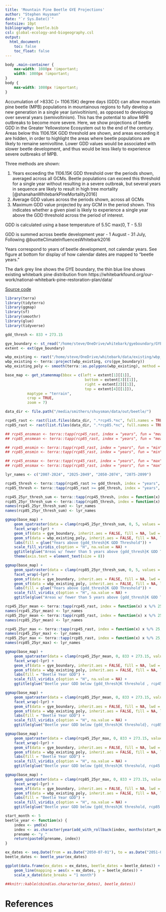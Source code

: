 ```yaml
---
title: 'Mountain Pine Beetle GYE Projections'
author: "Stephen Huysman"
date: "`r Sys.Date()`"
fontsize: 10pt 
bibliography: beetle.bib
csl: global-ecology-and-biogeography.csl
output:
  html_document:
    toc: false
    toc_float: false
---
```


```css
body .main-container {
    max-width: 1080px !important;
    width: 1080px !important;
}
body {
    max-width: 1080px !important;
}
```

Accumulation of >833C (= 1106.15K) degree days (GDD) can allow mountain pine beetle (MPB) populations in mountainous regions to fully develop a new generation in a single year (univoltinism), as opposed to developing over several years (semivoltinism).  This has the potential to allow MPB outbreaks to become more severe.  Here, we show projections of beetle GDD in the Greater Yellowstone Ecosystem out to the end of the century.  Areas below this 1106.15K GDD threshold are shown, and areas exceeding it are hidden, in order to highlight the areas where beetle populations are likely to remaine semivoltine.  Lower GDD values would be associated with slower beetle development, and thus would be less likely to experience severe outbreaks of MPB.  

Three methods are shown:

1. Years exceeding the 1106.15K GDD threshold over the periods shown, averaged across all GCMs.  Beetle populations can exceed this threshold for a single year without resulting in a severe outbreak, but several years in sequence are likely to result in high tree mortality [@shanahanWhitebarkPineMortality2016]
2. Average GDD values across the periods shown, across all GCMs
3. Maximum GDD value projected by any GCM in the period shown.  This indicates whether a given pixel is likely to experience a single year above the GDD threshold across the period of interest.

GDD is calculated using a base temperature of 5.5C
max(0, T - 5.5)

GDD is summed across beetle development year - 1 August - 31 July, Following @buotteClimateInfluencesWhitebark2016

Years correspond to years of beetle development, not calendar years.  See figure at bottom for display of how calendar dates are mapped to "beetle years."

The dark grey line shows the GYE boundary, the thin blue line shows existing whitebark pine distribution from https://whitebarkfound.org/our-work/national-whitebark-pine-restoration-plan/data/

[Source code](https://github.com/shuysman/beetle_gdd)

``` R
library(terra)
library(tidyterra)
library(ggmap)
library(sf)
library(smoothr)
library(glue)
library(tidyverse)

gdd_thresh <- 833 + 273.15

gye_boundary <- st_read("/home/steve/OneDrive/whitebark/gyeboundary/GYE_boundary_dd.shp", quiet = TRUE)
extent <- ext(gye_boundary)

wbp_existing <- rast("/home/steve/OneDrive/whitebark/data/existing/wbp_existing.tif")
wbp_existing <- terra::project(wbp_existing, crs(gye_boundary))
wbp_existing_poly <- smooth(terra::as.polygons(wbp_existing), method = "chaikin")

base_map <- get_stamenmap(bbox = c(left = extent[1][[1]],
                                    bottom = extent[3][[1]],
                                    right = extent[2][[1]],
                                    top = extent[4][[1]]),
          maptype = "terrain", 
          crop = TRUE,
          zoom = 7)

data_dir <- file.path("/media/smithers/shuysman/data/out/beetle/")

rcp45_rast <- rast(list.files(data_dir, ".*rcp45.*nc", full.names = TRUE))
rcp85_rast <- rast(list.files(data_dir, ".*rcp85.*nc", full.names = TRUE))

## rcp45_ensmean <- terra::tapp(rcp45_rast, index = "years", fun = "mean")
## rcp85_ensmean <- terra::tapp(rcp85_rast, index = "years", fun = "mean")

## rcp45_ensmin <- terra::tapp(rcp45_rast, index = "years", fun = "min")
## rcp85_ensmin <- terra::tapp(rcp85_rast, index = "years", fun = "min")

## rcp45_ensmax <- terra::tapp(rcp45_rast, index = "years", fun = "max")
## rcp85_ensmax <- terra::tapp(rcp85_rast, index = "years", fun = "max")

lyr_names <- c("2007-2024", "2025-2049", "2050-2074", "2075-2099")

rcp45_thresh <- terra::tapp(rcp45_rast >= gdd_thresh, index = "years", fun = "mean")
rcp85_thresh <- terra::tapp(rcp85_rast >= gdd_thresh, index = "years", fun = "mean")

rcp45_25yr_thresh_sum <- terra::tapp(rcp45_thresh, index = function(x) x %/% 25, fun = "sum")
rcp85_25yr_thresh_sum <- terra::tapp(rcp85_thresh, index = function(x) x %/% 25, fun = "sum")
names(rcp45_25yr_thresh_sum) <- lyr_names
names(rcp85_25yr_thresh_sum) <- lyr_names

ggmap(base_map) +
    geom_spatraster(data = clamp(rcp45_25yr_thresh_sum, 0, 5, values = FALSE), alpha = 0.85) +
    facet_wrap(~lyr) +
    geom_sf(data = gye_boundary, inherit.aes = FALSE, fill = NA, lwd = 1.5) +
    geom_sf(data = wbp_existing_poly, inherit.aes = FALSE, fill = NA, lwd = 0.25, color = "blue") +
    labs(fill = glue("Years above {gdd_thresh}K GDD Threshold")) +
    scale_fill_viridis_c(option = "H", na.value = NA) +
    ggtitle(glue("Areas w/ fewer than 5 years above {gdd_thresh}K GDD Threshold, rcp45 25 year")) +
    theme(axis.text = element_text(size = 8))

ggmap(base_map) +
    geom_spatraster(data = clamp(rcp85_25yr_thresh_sum, 0, 5, values = FALSE), alpha = 0.85) +
    facet_wrap(~lyr) +
    geom_sf(data = gye_boundary, inherit.aes = FALSE, fill = NA, lwd = 1.5) +
    geom_sf(data = wbp_existing_poly, inherit.aes = FALSE, fill = NA, lwd = 0.25, color = "blue") +
    labs(fill = glue("Years above {gdd_thresh}K GDD Threshold")) +
    scale_fill_viridis_c(option = "H", na.value = NA) +
    ggtitle(glue("Areas w/ fewer than 5 years above {gdd_thresh}K GDD Threshold, rcp85 25 year"))

rcp45_25yr_mean <- terra::tapp(rcp45_rast, index = function(x) x %/% 25, fun = "mean")
names(rcp45_25yr_mean) <- lyr_names
rcp85_25yr_mean <- terra::tapp(rcp85_rast, index = function(x) x %/% 25, fun = "mean")
names(rcp85_25yr_mean) <- lyr_names

rcp45_25yr_max <- terra::tapp(rcp45_rast, index = function(x) x %/% 25, fun = "max")
names(rcp45_25yr_max) <- lyr_names
rcp85_25yr_max <- terra::tapp(rcp85_rast, index = function(x) x %/% 25, fun = "max")
names(rcp85_25yr_max) <- lyr_names

ggmap(base_map) +
    geom_spatraster(data = clamp(rcp45_25yr_mean, 0, 833 + 273.15, values = FALSE), alpha = 0.85) +
    facet_wrap(~lyr) +
    geom_sf(data = gye_boundary, inherit.aes = FALSE, fill = NA, lwd = 1.5) +
    geom_sf(data = wbp_existing_poly, inherit.aes = FALSE, fill = NA, lwd = 0.25, color = "blue") +
    labs(fill = "Beetle Year GDD") +
    scale_fill_viridis_c(option = "H", na.value = NA) +
    ggtitle(glue("Beetle year GDD below {gdd_thresh}K threshold , rcp45 25 year averages"))

ggmap(base_map) +
    geom_spatraster(data = clamp(rcp85_25yr_mean, 0, 833 + 273.15, values = FALSE), alpha = 0.85) +
    facet_wrap(~lyr) +
    geom_sf(data = gye_boundary, inherit.aes = FALSE, fill = NA, lwd = 1.5) +
    geom_sf(data = wbp_existing_poly, inherit.aes = FALSE, fill = NA, lwd = 0.25, color = "blue") +
    labs(fill = "Beetle Year GDD") +
    scale_fill_viridis_c(option = "H", na.value = NA) +
    ggtitle(glue("Beetle year GDD below {gdd_thresh}K threshold}, rcp85 25 year averages"))

ggmap(base_map) +
    geom_spatraster(data = clamp(rcp45_25yr_max, 0, 833 + 273.15, values = FALSE), alpha = 0.85) +
    facet_wrap(~lyr) +
    geom_sf(data = gye_boundary, inherit.aes = FALSE, fill = NA, lwd = 1.5) +
    geom_sf(data = wbp_existing_poly, inherit.aes = FALSE, fill = NA, lwd = 0.25, color = "blue") +
    labs(fill = "Beetle Year GDD") +
    scale_fill_viridis_c(option = "H", na.value = NA) +
    ggtitle(glue("Beetle year GDD below {gdd_thresh}K threshold, rcp45 25 year maximum"))

ggmap(base_map) +
    geom_spatraster(data = clamp(rcp85_25yr_max, 0, 833 + 273.15, values = FALSE), alpha = 0.85) +
    facet_wrap(~lyr) +
    geom_sf(data = gye_boundary, inherit.aes = FALSE, fill = NA, lwd = 1.5) +
    geom_sf(data = wbp_existing_poly, inherit.aes = FALSE, fill = NA, lwd = 0.25, color = "blue") +
    labs(fill = "Beetle Year GDD") +
    scale_fill_viridis_c(option = "H", na.value = NA) +
    ggtitle(glue("Beetle year GDD below {gdd_thresh}K threshold, rcp85 25 year maximum"))
```


``` R
start_month <- 5
beetle_year <- function(x) {
    index <- ymd(x)
    index <- as.character(year(add_with_rollback(index, months(start_month))))
    prename <- "y_"
    return(paste0(prename, index))
}

ex_dates <- seq.Date(from = as.Date("2050-07-01"), to = as.Date("2051-08-31"), by = "days")
beetle_dates <- beetle_year(ex_dates)

ggplot(data.frame(ex_dates = ex_dates, beetle_dates = beetle_dates)) +
    geom_line(mapping = aes(x = ex_dates, y = beetle_dates)) +
    scale_x_date(date_breaks = "1 month")

##knitr::kable(cbind(as.character(ex_dates), beetle_dates))
```


# References
